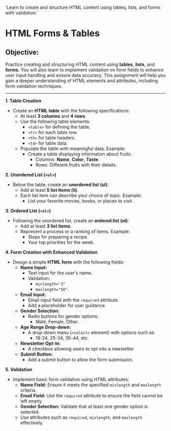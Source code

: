 
  'Learn to create and structure HTML content using tables, lists, and forms with validation.'

<HeroPattern />

# HTML Forms & Tables

## Objective:

Practice creating and structuring HTML content using **tables**, **lists**, and **forms**. You will also learn to implement validation on form fields to enhance user input handling and ensure data accuracy. This assignment will help you gain a deeper understanding of HTML elements and attributes, including form validation techniques.

---

**1. Table Creation**

- Create an **HTML table** with the following specifications:
  - At least **3 columns** and **4 rows**.
  - Use the following table elements:
    - `<table>` for defining the table.
    - `<tr>` for each table row.
    - `<th>` for table headers.
    - `<td>` for table data.
  - Populate the table with meaningful data. Example:
    - Create a table displaying information about fruits:
      - Columns: **Name**, **Color**, **Taste**.
      - Rows: Different fruits with their details.

**2. Unordered List (`<ul>`)**

- Below the table, create an **unordered list (ul)**:
  - Add at least **5 list items (li)**.
  - Each list item can describe your choice of topic. Example:
    - List your favorite movies, books, or places to visit.

**3. Ordered List (`<ol>`)**

- Following the unordered list, create an **ordered list (ol)**:
  - Add at least **3 list items**.
  - Represent a process or a ranking of items. Example:
    - Steps for preparing a recipe.
    - Your top priorities for the week.

**4. Form Creation with Enhanced Validation**

- Design a simple **HTML form** with the following fields:
  - **Name Input:**
    - Text input for the user's name.
    - Validation:
      - `minlength="3"`
      - `maxlength="50"`.
  - **Email Input:**
    - Email input field with the `required` attribute.
    - Add a placeholder for user guidance.
  - **Gender Selection:**
    - Radio buttons for gender options:
      - Male, Female, Other.
  - **Age Range Drop-down:**
    - A drop-down menu (`<select>` element) with options such as:
      - 18-24, 25-34, 35-44, etc.
  - **Newsletter Opt-In:**
    - A checkbox allowing users to opt into a newsletter.
  - **Submit Button:**
    - Add a submit button to allow the form submission.

**5. Validation**

- Implement basic form validation using HTML attributes:
  - **Name Field:** Ensure it meets the specified `minlength` and `maxlength` criteria.
  - **Email Field:** Use the `required` attribute to ensure the field cannot be left empty.
  - **Gender Selection:** Validate that at least one gender option is selected.
  - Use attributes such as `required`, `minlength`, and `maxlength` effectively.
